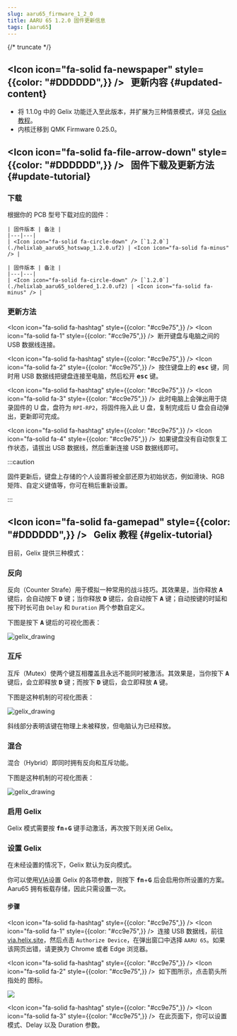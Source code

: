 ```yaml
---
slug: aaru65_firmware_1_2_0
title: AARU 65 1.2.0 固件更新信息
tags: [aaru65]
---
```



{/* truncate */}

## <Icon icon="fa-solid fa-newspaper" style={{color: "#DDDDDD",}} /> &nbsp; 更新内容 {#updated-content}

* 将 1.1.0g 中的 Gelix 功能迁入至此版本，并扩展为三种情景模式，详见 [Gelix 教程](/blog/aaru65_firmware_1_2_0#gelix-tutorial)。
* 内核迁移到 QMK Firmware 0.25.0。

## <Icon icon="fa-solid fa-file-arrow-down" style={{color: "#DDDDDD",}} /> &nbsp; 固件下载及更新方法 {#update-tutorial}

### 下载

根据你的 PCB 型号下载对应的固件：

<Tabs queryString="pcb-variant">
  <TabItem value="hotswap" label="热插拔" default>

    | 固件版本 | 备注 |
    |---|---|
    | <Icon icon="fa-solid fa-circle-down" /> [`1.2.0`](./helixlab_aaru65_hotswap_1.2.0.uf2) | <Icon icon="fa-solid fa-minus" /> |

  </TabItem>
  <TabItem value="soldered" label="焊接">
    
    | 固件版本 | 备注 |
    |---|---|
    | <Icon icon="fa-solid fa-circle-down" /> [`1.2.0`](./helixlab_aaru65_soldered_1.2.0.uf2) | <Icon icon="fa-solid fa-minus" /> |

  </TabItem>
</Tabs>

### 更新方法

<Icon icon="fa-solid fa-hashtag" style={{color: "#cc9e75",}} /> <Icon icon="fa-solid fa-1" style={{color: "#cc9e75",}} /> &nbsp;断开键盘与电脑之间的 USB 数据线连接。

<Icon icon="fa-solid fa-hashtag" style={{color: "#cc9e75",}} /> <Icon icon="fa-solid fa-2" style={{color: "#cc9e75",}} /> &nbsp;按住键盘上的 <kbd>**esc**</kbd> 键，同时用 USB 数据线把键盘连接至电脑，然后松开 <kbd>**esc**</kbd> 键。

<Icon icon="fa-solid fa-hashtag" style={{color: "#cc9e75",}} /> <Icon icon="fa-solid fa-3" style={{color: "#cc9e75",}} /> &nbsp;此时电脑上会弹出用于烧录固件的 U 盘，盘符为 `RPI-RP2`，将固件拖入此 U 盘，复制完成后 U 盘会自动弹出，更新即可完成。

<Icon icon="fa-solid fa-hashtag" style={{color: "#cc9e75",}} /> <Icon icon="fa-solid fa-4" style={{color: "#cc9e75",}} /> &nbsp;如果键盘没有自动恢复工作状态，请拔出 USB 数据线，然后重新连接 USB 数据线即可。

:::caution

固件更新后，键盘上存储的个人设置将被全部还原为初始状态，例如滑块、RGB 矩阵、自定义键值等，你可在稍后重新设置。

:::

## <Icon icon="fa-solid fa-gamepad" style={{color: "#DDDDDD",}} /> &nbsp; Gelix 教程 {#gelix-tutorial}

目前，Gelix 提供三种模式：

### 反向

反向（Counter Strafe）用于模拟一种常用的战斗技巧。其效果是，当你释放 <kbd>**A**</kbd> 键后，会自动按下 <kbd>**D**</kbd> 键；当你释放 <kbd>**D**</kbd> 键后，会自动按下 <kbd>**A**</kbd> 键；自动按键的时延和按下时长可由 `Delay` 和 `Duration` 两个参数自定义。

下图是按下 <kbd>**A**</kbd> 键后的可视化图表：

![gelix_drawing](./cs.svg)

### 互斥

互斥（Mutex）使两个键互相覆盖且永远不能同时被激活。其效果是，当你按下 <kbd>**A**</kbd> 键后，会立即释放 <kbd>**D**</kbd> 键；而按下 <kbd>**D**</kbd> 键后，会立即释放 <kbd>**A**</kbd> 键。

下图是这种机制的可视化图表：

![gelix_drawing](./mutex.svg)

斜线部分表明该键在物理上未被释放，但电脑认为已经释放。

### 混合

混合（Hybrid）即同时拥有反向和互斥功能。

下图是这种机制的可视化图表：

![gelix_drawing](./cs_mutex.svg)

### 启用 Gelix

Gelix 模式需要按 <kbd>**fn**</kbd>+<kbd>**G**</kbd> 键手动激活，再次按下则关闭 Gelix。

### 设置 Gelix

在未经设置的情况下，Gelix 默认为反向模式。

你可以使用[VIA](https://via.helix.site)设置 Gelix 的各项参数，则按下 <kbd>**fn**</kbd>+<kbd>**G**</kbd> 后会启用你所设置的方案。Aaru65 拥有板载存储，因此只需设置一次。

#### 步骤

<Icon icon="fa-solid fa-hashtag" style={{color: "#cc9e75",}} /> <Icon icon="fa-solid fa-1" style={{color: "#cc9e75",}} /> &nbsp;连接 USB 数据线，前往 [via.helix.site](https://via.helix.site)，然后点击 `Authorize Device`，在弹出窗口中选择 `AARU 65`。如果该网页出错，请更换为 Chrome 或者 Edge 浏览器。

<Icon icon="fa-solid fa-hashtag" style={{color: "#cc9e75",}} /> <Icon icon="fa-solid fa-2" style={{color: "#cc9e75",}} /> &nbsp;如下图所示，点击箭头所指处的 <Icon icon="fa-solid fa-microchip" /> 图标。

![](./192247.png)

<Icon icon="fa-solid fa-hashtag" style={{color: "#cc9e75",}} /> <Icon icon="fa-solid fa-3" style={{color: "#cc9e75",}} /> &nbsp;在此页面下，你可以设置模式、Delay 以及 Duration 参数。